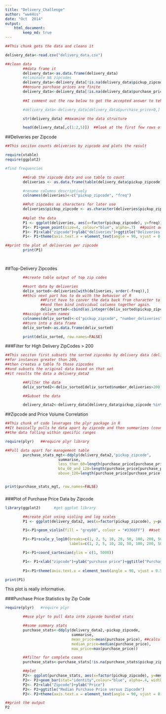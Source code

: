 ```yaml
---
title: "Delivery_Challenge"
author: "ww44ss"
date: "Oct  2014"
output: 
    html_document:
        keep_md: true
---
```


```r

##This chunk gets the data and cleans it

delivery_data<-read.csv("delivery_data.csv")

##clean data
        ##data frame it
        delivery_data<-as.data.frame(delivery_data)
        #eliminate NA zipcodes
        delivery_data<-delivery_data[!is.na(delivery_data$pickup_zipcode),]
        ##ensure purchase prices are finite
        delivery_data<-delivery_data[!is.na(delivery_data$purchase_price),]
        
        ##I comment out the row below to get the accepted answer to teh question

        #delivery_data<-delivery_data[delivery_data$purchase_price>0,]

        str(delivery_data) ##examine the data structure 

        head(delivery_data[,c(1:2,5)])  ##look at the first few rows of interesting columns


```

##Deliveries per Zipcode

```r

##This seciton counts deliveries by zipcode and plots the result

require(xtable)
require(ggplot2)

#find frequencies

        ##Grab the zipcode data and use table to count
        deliveries <- as.data.frame(table(delivery_data$pickup_zipcode))

        #rename columns descriptively
        colnames(deliveries)<-c("pickup_zipcode", "freq")

        ##Put zipcodes as characters for later use
        deliveries$pickup_zipcode <- as.character(deliveries$pickup_zipcode)
   
        ##plot the data
        P1 <- ggplot(deliveries, aes(x=factor(pickup_zipcode), y=freq))
        P1<- P1+geom_point(size=4, colour="blue", alpha=.7)  ##point aesthetics
        P1<- P1+xlab("zipcode")+ylab("deliveries")+ggtitle("Deliveries versus Zipcode (All)")
        P1<- P1+theme(axis.text.x = element_text(angle = 90, vjust = 0.5, hjust=1))

##print the plot of deliveries per zipcode
        print(P1)

      
```

##Top-Delivery Zipcodes

```r

        ##create table output of top zip codes

        ##sort data by deliveries
        deliv_sorted<-deliveries[with(deliveries, order(-freq)),]       ##sort by order frequency 
        ##this next part has to do with the behavior of R
                ##First have to conver the data back from character to integer
                ##and then bind individual columns together again.
                deliv_sorted<-cbind(as.integer(deliv_sorted$pickup_zipcode), as.integer(deliv_sorted$freq))
        ##assign column names      
        colnames(deliv_sorted)<-c("pickup_zipcode", "number_deliveries")  
        ##turn into a data frame
        deliv_sorted<-as.data.frame(deliv_sorted)

        print(deliv_sorted, row.names=FALSE)


```


###Filter for High Delivery ZipCodes > 200
```r

##This seciton first subsets the sorted zipcodes by delivery data (deliv_sorted) 
##for instances greater than 200,
##then creates a table fo those zipcodes
##and subsets the original data based on that set
##it results the data a delivery_data2

        ##Filter the data
        deliv_sorted2<-deliv_sorted[deliv_sorted$number_deliveries>200,]

        ##Subset the data

        delivery_data2<-delivery_data[delivery_data$pickup_zipcode %in% deliv_sorted2$pickup_zipcode,]

```

##Zipcode and Price Volume Correlation  

```r

##This chunk of code leverages the plyr package in R
##It basically pulls he data apart by zipcode and then summarizes (counts) 
##the data falling within specific ranges

require(plyr)   ##require plyr library

##Pull data apart for management table
        purchase_stats_mgt<-ddply(delivery_data2,"pickup_zipcode",
                        summarise,
                        less_than_60=length(purchase_price[purchase_price<=60.0001]),  ##select purchase price
                        btw_60_and_120=length(purchase_price[purchase_price>60.0001 & purchase_price<=120.001]),
                        above_120=length(purchase_price[purchase_price > 120.001]))


print(purchase_stats_mgt, row.names=FALSE)

```

###

###Plot of Purchase Price Data by Zipcode

```r

library(ggplot2)      #get ggplot library

        ##create plot using violing and log scales
        P1 <- ggplot(delivery_data2, aes(x=factor(pickup_zipcode), y=purchase_price))

        P1<-P1+geom_violin(fill = "grey80", colour = "#3366FF")  ##set aesthetic colors

        P1<-P1+scale_y_log10(breaks=c(1, 2, 5, 10, 20, 50, 100, 200, 500, 1000, 2000, 5000),
                             labels=c(1, 2, 5, 10, 20, 50, 100, 200, 500, 1000, 2000, 5000))   ##add log scale and labels

        P1<-P1+coord_cartesian(ylim = c(1, 5000))       

        P1<- P1+xlab("zipcode")+ylab("purchase price")+ggtitle("Purchase Price versus Zipcode")   ##label the plot
       
        P1<-P1+theme(axis.text.x = element_text(angle = 90, vjust = 0.5, hjust=1))  ##fix the x-axis

print(P1)
```

This plot is really informative.

###Purchase Price Statistics by Zip Code  

```r
require(plyr)   #require plyr

        ##use plyr to pull data into zipcode bundled stats 

        ##some summary stats
        purchase_stats<-ddply(delivery_data2,~pickup_zipcode,
                              summarise,
                              mean_price=mean(purchase_price), ##calculate mean
                              median_price=median(purchase_price),
                              max_price=max(purchase_price))

        ##filter for complete cases
        purchase_stats<-purchase_stats[!is.na(purchase_stats$pickup_zipcode),]

        ##plot
        P2<- ggplot(purchase_stats, aes(x=factor(pickup_zipcode), y=median_price))
        P2<- P2+geom_bar(stat="identity",colour="blue", alpha=.4, width=0.6)
        P2<- P2+xlab("Zipcode")+ylab("Price")
        P2<- P2+ggtitle("Median Purchase Price versus Zipcode")
        P2<- P2+theme(axis.text.x = element_text(angle = 90, vjust = 0.5, hjust=1))

##print the output
P2

```

